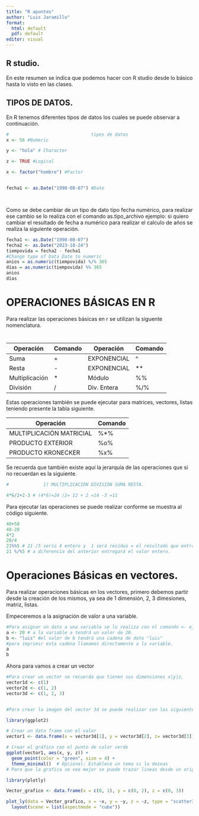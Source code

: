 ```yaml
---
title: "R apuntes"
author: "Luis Jaramillo"
format: 
  html: default
  pdf: default
editor: visual
---
```


## R studio.

En este resumen se indica que podemos hacer con R studio desde lo básico hasta lo visto en las clases.

## TIPOS DE DATOS.

En R tenemos diferentes tipos de datos los cuales se puede observar a continuación.

```r
#                               tipos de datos
x <- 56 #Numeric

y <- "hola" # Character

z <- TRUE #Logical

x <- factor("hombre") #Factor 


fecha1 <- as.Date("1990-08-07") #Date




```

Como se debe cambiar de un tipo de dato tipo fecha numérico, para realizar ese cambio se lo realiza con el comando as.tipo_archivo ejemplo: si quiero cambiar el resultado de fecha a numérico para realizar el calculo de años se realiza la siguiente operación.

```r

fecha1 <- as.Date("1990-08-07")
fecha2 <- as.Date("2023-10-24")
tiempovida = fecha2 - fecha1
#Change type of Data Date to numeric
anios = as.numeric(tiempovida) %/% 365 
días = as.numeric(tiempovida) %% 365 
anios
días

```

#     OPERACIONES BÁSICAS EN R

Para realizar las operaciones básicas en r se utilizan la siguente nomenclatura.

#

| Operación           | Comando     | Operación   | Comando      |
|-------------------|-------------|---------------|--------------|
| Suma              |      +      | EXPONENCIAL   |       ^      |
| Resta             |      -      | EXPONENCIAL   |      **      |
| Multiplicación    |      *      | Módulo        |      %%      |
| División          |      /      | Div. Entera   |     %/%      |

Estas operaciones también se puede ejecutar para matrices, vectores, listas teniendo presente la tabla siguiente.

| Operación                     |         Comando         |
|-------------------------------|-------------------------|
| MULTIPLICACIÓN MATRICIAL      |             %*%         |
| PRODUCTO EXTERIOR             |             %o%         |
| PRODUCTO KRONECKER            |             %x%         |

Se recuerda que también existe aquí la jerarquía de las operaciones que si no recuerdan es la siguiente.
```r

#             1) MULTIPLICACIÓN DIVISIÓN SUMA RESTA.

4*6/2+2-3 # (4*6)=24 /2= 12 + 2 =14 -3 =11


```


Para ejecutar las operaciones se puede realizar conforme se muestra al código siguiente.
```r
40+50
40-20
4*2
20/4
21%%5 # 21 /5 sería 4 entero y  1 será residuo = el resultado que entraga la operación es 1
21 %/%5 # a diferencia del anterior entregará el valor entero.
```

#                Operaciones Básicas en vectores.

Para realizar operaciones básicas en los vectores, primero debemos partir desde la creación de los mismos, ya sea de 1 dimensión, 2, 3 dimesiones, matriz, listas.

Empeceremos a la asignación de valor a una variable.
```r
#Para asignar un dato a una variable se lo realiza con el comando <- ejemplo:
a <- 20 # a la variable a tendrá un valor de 20.
b <- "luis" #el valor de b tendrá una cadena de dato "luis"
#para imprimir esta cadena llamamos directamente a la variable.
a
b
```

Ahora para vamos a crear un vector 
```r
#Para crear un vector se recuerda que tienen sus dimensiones x|y|z,
vector1d <- c(1)
vector2d <- c(1, 2)
vector3d <- c(1, 2, 3)


#Para crear la imagen del vector 3d se puede realizar con los siguientes comandos.

library(ggplot2)

# Crear un data frame con el valor
vector1 <- data.frame(x = vector3d[1], y = vector3d[2], z= vector3d[3])

# Crear el gráfico con el punto de color verde
ggplot(vector1, aes(x, y, z)) +
  geom_point(color = "green", size = 4) +
  theme_minimal()  # Opcional: Establece un tema si lo deseas
# Para que la grafica se vea mejor se puede trazar lineas desde un origen 0.0.0

library(plotly)

Vector_grafico <- data.frame(x = c(0, 1), y = c(0, 2), z = c(0, 3))

plot_ly(data = Vector_grafico, x = ~x, y = ~y, z = ~z, type = "scatter3d", mode = "lines", line = list(color = "green", width = 4)) %>%
  layout(scene = list(aspectmode = "cube"))


```